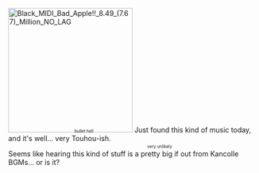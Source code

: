 [[File:Black MIDI Bad Apple!! 8.49 (7.67) Million NO LAG|thumb|right|250px]]
Just found this kind of music today, and it's well... very <span style="white-space: nowrap; position: relative;"><span style="position: absolute; font-size: .6em; top: -11px; left: 50%; white-space: nowrap; letter-spacing: normal; color: inherit; font-weight: inherit; font-style: inherit;"><span style="position: relative; left: -50%;">bullet hell</span></span><span style="display: inline-block; color: inherit; letter-spacing: normal; font-weight: inherit;">Touhou</span></span>-ish.

Seems like hearing this kind of stuff is a <span style="white-space: nowrap; position: relative;"><span style="position: absolute; font-size: .6em; top: -11px; left: 50%; white-space: nowrap; letter-spacing: normal; color: inherit; font-weight: inherit; font-style: inherit;"><span style="position: relative; left: -50%;">very unlikely</span></span><span style="display: inline-block; color: inherit; letter-spacing: normal; font-weight: inherit;">pretty big if</span></span> out from Kancolle BGMs... or is it?<ac_metadata title="Black MIDI"> </ac_metadata>